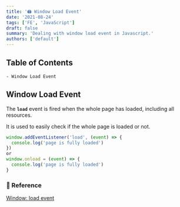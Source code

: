 ```yaml
---
title: '🖨️ Window Load Event'
date: '2021-08-24'
tags: ['FE', 'JavaScript']
draft: false
summary: 'Dealing with window load event in Javascript.'
authors: ['default']
---
```


## Table of Contents

```
- Window Load Event
```

## Window Load Event

The **`load`** event is fired when the whole page has loaded, including all resources.

It is used to easily check if the whole page is loaded or not.

```js
window.addEventListener('load', (event) => {
  console.log('page is fully loaded')
})
or
window.onload = (event) => {
  console.log('page is fully loaded')
}
```

### 🔗 Reference

[Window: load event](https://developer.mozilla.org/en-US/docs/Web/API/Window/load_event)
